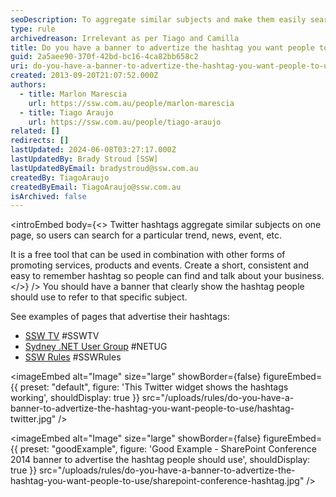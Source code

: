 ```yaml
---
seoDescription: To aggregate similar subjects and make them easily searchable on Twitter, have a banner that clearly shows the hashtag people should use to refer to your business or event.
type: rule
archivedreason: Irrelevant as per Tiago and Camilla
title: Do you have a banner to advertize the hashtag you want people to use?
guid: 2a5aee90-370f-42bd-bc16-4ca82bb658c2
uri: do-you-have-a-banner-to-advertize-the-hashtag-you-want-people-to-use
created: 2013-09-20T21:07:52.000Z
authors:
  - title: Marlon Marescia
    url: https://ssw.com.au/people/marlon-marescia
  - title: Tiago Araujo
    url: https://ssw.com.au/people/tiago-araujo
related: []
redirects: []
lastUpdated: 2024-06-08T03:27:17.000Z
lastUpdatedBy: Brady Stroud [SSW]
lastUpdatedByEmail: bradystroud@ssw.com.au
createdBy: TiagoAraujo
createdByEmail: TiagoAraujo@ssw.com.au
isArchived: false
---
```


<introEmbed
  body={<>
Twitter hashtags aggregate similar subjects on one page, so users can search for a particular trend, news, event, etc.

It is a free tool that can be used in combination with other forms of promoting services, products and events. Create a short, consistent and easy to remember hashtag so people can find and talk about your business.
  </>}
/>
You should have a banner that clearly show the hashtag people should use to refer to that specific subject.

See examples of pages that advertise their hashtags:

- [SSW TV](http://tv.ssw.com/) #SSWTV
- [Sydney .NET User Group](http://www.ssw.com.au/ssw/NETUG/Sydney.aspx) #NETUG
- [SSW Rules](/) #SSWRules


<imageEmbed
  alt="Image"
  size="large"
  showBorder={false}
  figureEmbed={{
    preset: "default",
    figure: 'This Twitter widget shows the hashtags working',
    shouldDisplay: true
  }}
  src="/uploads/rules/do-you-have-a-banner-to-advertize-the-hashtag-you-want-people-to-use/hashtag-twitter.jpg"
/>

<imageEmbed
  alt="Image"
  size="large"
  showBorder={false}
  figureEmbed={{
    preset: "goodExample",
    figure: 'Good Example - SharePoint Conference 2014 banner to advertise the hashtag people should use',
    shouldDisplay: true
  }}
  src="/uploads/rules/do-you-have-a-banner-to-advertize-the-hashtag-you-want-people-to-use/sharepoint-conference-hashtag.jpg"
/>

